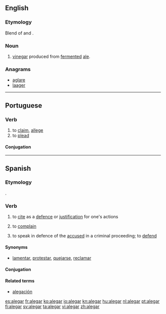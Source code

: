 ==English==

===Etymology===
Blend of {{term|ale|lang=en}} and {{term|vinegar|vine'''gar'''|lang=en}}.

===Noun===
{{en-noun|-}}

# [[vinegar]] produced from [[ferment]]ed [[ale]].

===Anagrams===
* [[aglare#English|aglare]]
* [[laager#English|laager]]

----

==Portuguese==

===Verb===
{{pt-verb|ale|gar}}

# to [[claim]], [[allege]]
# to [[plead]]

====Conjugation====
{{pt-conj|ale|gar}}

----

==Spanish==

===Etymology===
{{etyl|la|es}} {{term|allegare|lang=la}}.

===Verb===
{{es-verb|aleg|ar|pret=alegué}}

# {{context|transitive|lang=es}} to [[cite]] as a [[defence]] or [[justification]] for one's actions
# {{context|intransitive|lang=es}} to [[complain]]
# {{context|intransitive|legal|lang=es}} to speak in defence of the [[accused]] in a criminal proceeding; to [[defend]]

====Synonyms====
* {{sense|to complain}} [[lamentar]], [[protestar]], [[quejar|quejarse]], [[reclamar]]

====Conjugation====
{{es-conj-gar|ale}}

====Related terms====
* [[alegación]]

[[es:alegar]]
[[fr:alegar]]
[[ko:alegar]]
[[io:alegar]]
[[kn:alegar]]
[[hu:alegar]]
[[nl:alegar]]
[[pt:alegar]]
[[fi:alegar]]
[[sv:alegar]]
[[ta:alegar]]
[[vi:alegar]]
[[zh:alegar]]